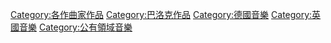 {{Commons category|Compositions by Georg Friedrich Händel}}
{{catmore|韓德爾作品目錄}}

{{DEFAULTSORT:Handel, George Frideric}}
[[Category:各作曲家作品|Category:各作曲家作品]]
[[Category:巴洛克作品|Category:巴洛克作品]]
[[Category:德國音樂|Category:德國音樂]]
[[Category:英國音樂|Category:英國音樂]]
[[Category:公有領域音樂|Category:公有領域音樂]]